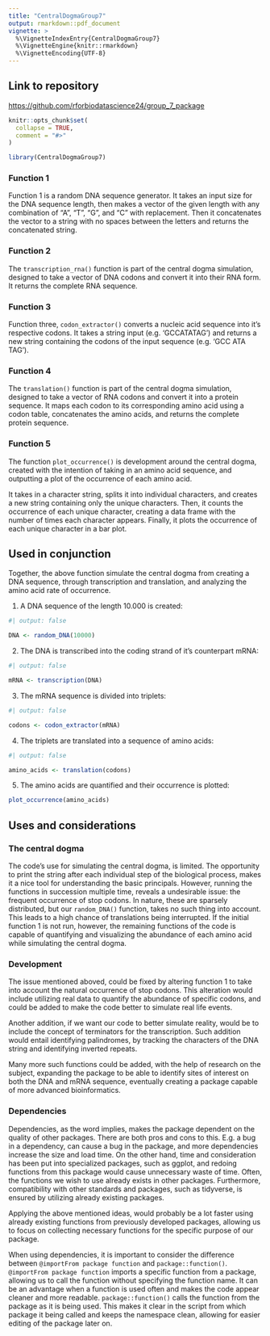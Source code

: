 ```yaml
---
title: "CentralDogmaGroup7"
output: rmarkdown::pdf_document
vignette: >
  %\VignetteIndexEntry{CentralDogmaGroup7}
  %\VignetteEngine{knitr::rmarkdown}
  %\VignetteEncoding{UTF-8}
---
```


## Link to repository

<https://github.com/rforbiodatascience24/group_7_package>

```r
knitr::opts_chunk$set(
  collapse = TRUE,
  comment = "#>"
)
```

```r
library(CentralDogmaGroup7)
```

### Function 1

Function 1 is a random DNA sequence generator. It takes an input size for the DNA sequence length, then makes a vector of the given length with any combination of "A", "T", "G", and "C" with replacement. Then it concatenates the vector to a string with no spaces between the letters and returns the concatenated string.

### Function 2

The `transcription_rna()` function is part of the central dogma simulation, designed to take a vector of DNA codons and convert it into their RNA form. It returns the complete RNA sequence.

### Function 3

Function three, `codon_extractor()` converts a nucleic acid sequence into it's respective codons. It takes a string input (e.g. 'GCCATATAG') and returns a new string containing the codons of the input sequence (e.g. 'GCC ATA TAG').

### Function 4

The `translation()` function is part of the central dogma simulation, designed to take a vector of RNA codons and convert it into a protein sequence. It maps each codon to its corresponding amino acid using a codon table, concatenates the amino acids, and returns the complete protein sequence.

### Function 5

The function `plot_occurrence()` is development around the central dogma, created with the intention of taking in an amino acid sequence, and outputting a plot of the occurrence of each amino acid.

It takes in a character string, splits it into individual characters, and creates a new string containing only the unique characters. Then, it counts the occurrence of each unique character, creating a data frame with the number of times each character appears. Finally, it plots the occurrence of each unique character in a bar plot.

## Used in conjunction

Together, the above function simulate the central dogma from creating a DNA sequence, through transcription and translation, and analyzing the amino acid rate of occurrence.

1.  A DNA sequence of the length 10.000 is created:

```r
#| output: false

DNA <- random_DNA(10000)
```

2.  The DNA is transcribed into the coding strand of it's counterpart mRNA:

```r
#| output: false

mRNA <- transcription(DNA)
```

3.  The mRNA sequence is divided into triplets:

```r
#| output: false

codons <- codon_extractor(mRNA)
```

4.  The triplets are translated into a sequence of amino acids:

```r
#| output: false

amino_acids <- translation(codons)
```

5.  The amino acids are quantified and their occurrence is plotted:

```r
plot_occurrence(amino_acids)
```

## Uses and considerations

### The central dogma

The code's use for simulating the central dogma, is limited. The opportunity to print the string after each individual step of the biological process, makes it a nice tool for understanding the basic principals. However, running the functions in succession multiple time, reveals a undesirable issue: the frequent occurrence of stop codons. In nature, these are sparsely distributed, but our `random_DNA()` function, takes no such thing into account. This leads to a high chance of translations being interrupted. If the initial function 1 is not run, however, the remaining functions of the code is capable of quantifying and visualizing the abundance of each amino acid while simulating the central dogma.

### Development

The issue mentioned aboved, could be fixed by altering function 1 to take into account the natural occurrence of stop codons. This alteration would include utilizing real data to quantify the abundance of specific codons, and could be added to make the code better to simulate real life events.

Another addition, if we want our code to better simulate reality, would be to include the concept of terminators for the transcription. Such addition would entail identifying palindromes, by tracking the characters of the DNA string and identifying inverted repeats.

Many more such functions could be added, with the help of research on the subject, expanding the package to be able to identify sites of interest on both the DNA and mRNA sequence, eventually creating a package capable of more advanced bioinformatics.

### Dependencies

Dependencies, as the word implies, makes the package dependent on the quality of other packages. There are both pros and cons to this. E.g. a bug in a dependency, can cause a bug in the package, and more dependencies increase the size and load time. On the other hand, time and consideration has been put into specialized packages, such as ggplot, and redoing functions from this package would cause unnecessary waste of time. Often, the functions we wish to use already exists in other packages. Furthermore, compatibility with other standards and packages, such as tidyverse, is ensured by utilizing already existing packages.

Applying the above mentioned ideas, would probably be a lot faster using already existing functions from previously developed packages, allowing us to focus on collecting necessary functions for the specific purpose of our package.

When using dependencies, it is important to consider the difference between `@importFrom package function` and `package::function()`. `@importFrom package function` imports a specific function from a package, allowing us to call the function without specifying the function name. It can be an advantage when a function is used often and makes the code appear cleaner and more readable. `package::function()` calls the function from the package as it is being used. This makes it clear in the script from which package it being called and keeps the namespace clean, allowing for easier editing of the package later on.
